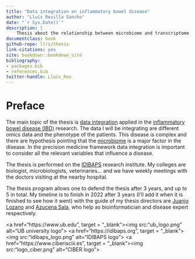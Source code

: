 ```yaml
---
title: "Data integration on inflammatory bowel disease"
author: "Lluís Revilla Sancho"
date: "`r Sys.Date()`"
description: |
    Thesis about the relationship between microbiome and transcriptome on the gastrointestinal tract on patients with inflammatory bowel disease and some controls to discover key differences on this relationship.
documentclass: book
github-repo: llrs/thesis
link-citations: yes
site: bookdown::bookdown_site
bibliography:
- packages.bib
- references.bib
twitter-handle: Lluis_Rev
---
```


# Preface {-}

The main topic of the thesis is [data
integration](https://en.wikipedia.org/wiki/Data_integration) applied in the
[inflammatory bowel disease
(IBD)](https://en.wikipedia.org/wiki/Inflammatory_bowel_disease) research. The
data I will be integrating are different omics data and the phenotype of the
patients. This disease is complex and there are hypothesis pointing that the
[microbiome](https://en.wikipedia.org/wiki/Microbiota) is a major factor in the
disease. In the precision medicine framework data integration is important to
consider all the relevant variables that influence a disease.

The thesis is performed on the [IDIBAPS](http://www.idibaps.org/) research
institute. My colleges are biologist, microbiologists, veterinaries... and we
have weekly meetings with the doctors visiting at the nearby hospital.

The thesis program allows one to defend the thesis after 3 years, and up to 5 in
total. My timeline is to finish in 2022 after 3 years (I'll add it when it is finished to
see how it went) with the guide of my thesis directors are 
[Juanjo Lozano](https://orcid.org/0000-0001-7613-3908) and
[Azucena Sala](https://orcid.org/0000-0003-4572-2907), who help as 
bioinformatician and disease expert respectively.

<a href="https://www.ub.edu", target = "_blank"><img src:"ub_logo.png" alt="UB university logo"></a>
<a href="https://idibaps.org", target = "_blank"><img src:"idibaps_logo.png" alt="IDIBAPS logo"></a>
<a href="https://www.ciberisciii.es", target = "_blank"><img src:"logo_ciber.png" alt="CIBER logo"></a>
